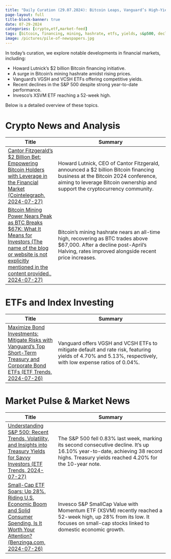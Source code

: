 ```yaml
---
title: "Daily Curation (29.07.2024): Bitcoin Leaps, Vanguard’s High-Yield ETFs, and S&P Stumbles while SmallCaps Shine"
page-layout: full
title-block-banner: true
date: 07-29-2024
categories: [crypto,etf,market-feed]
tags: [bitcoin, financing, mining, hashrate, etfs, yields, s&p500, decline, treasury, smallcap]
image: /pictures/pile-of-newspapers.jpg
---
```


In today's curation, we explore notable developments in financial markets, including:

- Howard Lutnick's $2 billion Bitcoin financing initiative.
- A surge in Bitcoin's mining hashrate amidst rising prices.
- Vanguard’s VGSH and VCSH ETFs offering competitive yields.
- Recent declines in the S&P 500 despite strong year-to-date performance.
- Invesco's XSVM ETF reaching a 52-week high.

Below is a detailed overview of these topics.



# Crypto News and Analysis
| Title | Summary |
|-----|-----------|
| [Cantor Fitzgerald's $2 Billion Bet: Empowering Bitcoin Holders with Leverage in the Financial Market (Cointelegraph, 2024-07-27)](https://cointelegraph.com/news/cantor-fitzgerald-announces-2b-bitcoin-financing-business?utm_source=rss_feed&utm_medium=rss&utm_campaign=rss_partner_inbound)   | Howard Lutnick, CEO of Cantor Fitzgerald, announced a $2 billion Bitcoin financing business at the Bitcoin 2024 conference, aiming to leverage Bitcoin ownership and support the cryptocurrency community. |
| [Bitcoin Mining Power Nears Peak as BTC Breaks $67K: What It Means for Investors (The name of the blog or website is not explicitly mentioned in the content provided., 2024-07-27)](https://bitcoinist.com/bitcoin-hashrate-all-time-high-btc-price-67000/)   | Bitcoin's mining hashrate nears an all-time high, recovering as BTC trades above $67,000. After a decline post-April's Halving, rates improved alongside recent price increases. |

# ETFs and Index Investing
| Title | Summary |
|-----|-----------|
| [Maximize Bond Investments: Mitigate Risks with Vanguard's Top Short-Term Treasury and Corporate Bond ETFs (ETF Trends, 2024-07-26)](https://www.etftrends.com/fixed-income-channel/mitigate-default-rate-risk-2-etfs/)   | Vanguard offers VGSH and VCSH ETFs to mitigate default and rate risk, featuring yields of 4.70% and 5.13%, respectively, with low expense ratios of 0.04%. |

# Market Pulse & Market News
| Title | Summary |
|-----|-----------|
| [Understanding S&P 500: Recent Trends, Volatility, and Insights into Treasury Yields for Savvy Investors (ETF Trends, 2024-07-27)](https://www.etftrends.com/innovative-etfs-channel/sp-500-snapshot-index-falls-second-straight-week/)   | The S&P 500 fell 0.83% last week, marking its second consecutive decline. It's up 16.10% year-to-date, achieving 38 record highs. Treasury yields reached 4.20% for the 10-year note. |
| [Small-Cap ETF Soars: Up 28%, Riding U.S. Economic Boom and Solid Consumer Spending, Is It Worth Your Attention? (Benzinga.com, 2024-07-26)](https://www.benzinga.com/news/24/07/39986277/small-cap-etf-hits-new-52-week-high)   | Invesco S&P SmallCap Value with Momentum ETF (XSVM) recently reached a 52-week high, up 28% from its low. It focuses on small-cap stocks linked to domestic economic growth. |

